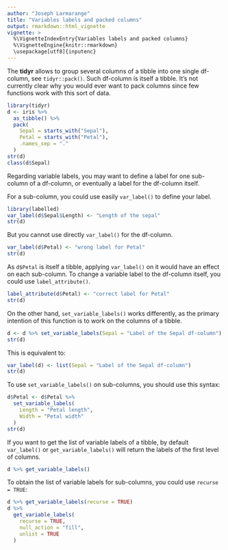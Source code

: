 ---
author: "Joseph Larmarange"
title: "Variables labels and packed columns"
output: rmarkdown::html_vignette
vignette: >
  %\VignetteIndexEntry{Variables labels and packed columns}
  %\VignetteEngine{knitr::rmarkdown}
  \usepackage[utf8]{inputenc}
---

The **tidyr** allows to group several columns of a tibble into one single df-column, see `tidyr::pack()`. Such df-column is itself a tibble. It's not currently clear why you would ever want to pack columns since few functions work with this sort of data.

```{r}
library(tidyr)
d <- iris %>%
  as_tibble() %>%
  pack(
    Sepal = starts_with("Sepal"),
    Petal = starts_with("Petal"),
    .names_sep = "."
  )
str(d)
class(d$Sepal)
```

Regarding variable labels, you may want to define a label for one sub-column of a df-column, or eventually a label for the df-column itself.

For a sub-column, you could use easily `var_label()` to define your label.

```{r}
library(labelled)
var_label(d$Sepal$Length) <- "Length of the sepal"
str(d)
```

But you cannot use directly `var_label()` for the df-column. 

```{r}
var_label(d$Petal) <- "wrong label for Petal"
str(d)
```

As `d$Petal` is itself a tibble, applying `var_label()` on it would have an effect on each sub-column. To change a variable label to the df-column itself, you could use `label_attribute()`.

```{r}
label_attribute(d$Petal) <- "correct label for Petal"
str(d)
```

On the other hand, `set_variable_labels()` works differently, as the primary intention of this function is to work on the columns of a tibble.

```{r}
d <- d %>% set_variable_labels(Sepal = "Label of the Sepal df-column")
str(d)
```

This is equivalent to:

```{r}
var_label(d) <- list(Sepal = "Label of the Sepal df-column")
str(d)
```

To use `set_variable_labels()` on sub-columns, you should use this syntax:

```{r}
d$Petal <- d$Petal %>%
  set_variable_labels(
    Length = "Petal length",
    Width = "Petal width"
  )
str(d)
```

If you want to get the list of variable labels of a tibble, by default `var_label()` or `get_variable_labels()` will return the labels of the first level of columns.

```{r}
d %>% get_variable_labels()
```

To obtain the list of variable labels for sub-columns, you could use `recurse = TRUE`:

```{r}
d %>% get_variable_labels(recurse = TRUE)
d %>%
  get_variable_labels(
    recurse = TRUE,
    null_action = "fill",
    unlist = TRUE
  )
```
